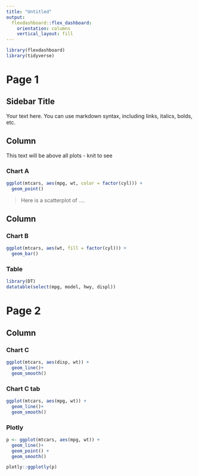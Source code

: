 ```yaml
---
title: "Untitled"
output: 
  flexdashboard::flex_dashboard:
    orientation: columns
    vertical_layout: fill
---
```


```r
library(flexdashboard)
library(tidyverse)
```

# Page 1 {data-icon="fa-calendar"}

Sidebar Title {.sidebar}
-------------------

Your text here. You can use markdown syntax, including links, italics, bolds, etc. 


Column {data-width=650}
-----------------------------------------------------------------------

This text will be above all plots - knit to see 

### Chart A


```r
ggplot(mtcars, aes(mpg, wt, color = factor(cyl))) +
  geom_point()
```

> Here is a scatterplot of .... 


Column {data-width=350}
-----------------------------------------------------------------------

### Chart B

```r
ggplot(mtcars, aes(wt, fill = factor(cyl))) +
  geom_bar()
```


### Table

```r
library(DT)
datatable(select(mpg, model, hwy, displ))
```

# Page 2

Column {.tabset}
-----------------------------------------------

### Chart C

```r
ggplot(mtcars, aes(disp, wt)) +
  geom_line()+
  geom_smooth()
```


### Chart C tab

```r
ggplot(mtcars, aes(mpg, wt)) +
  geom_line()+
  geom_smooth()
```

### Plotly {data-icon="fa-calendar"}

```r
p <- ggplot(mtcars, aes(mpg, wt)) +
  geom_line()+
  geom_point() +
  geom_smooth()

plotly::ggplotly(p)
```